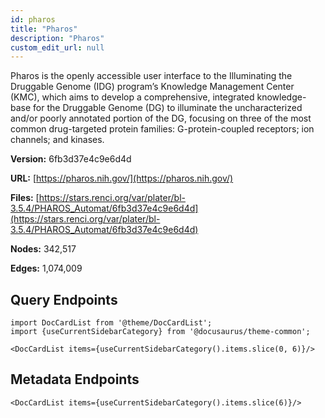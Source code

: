 ```yaml
---
id: pharos
title: "Pharos"
description: "Pharos"
custom_edit_url: null
---
```





Pharos is the openly accessible user interface to the Illuminating the Druggable Genome (IDG) program’s Knowledge Management Center (KMC), which aims to develop a comprehensive, integrated knowledge-base for the Druggable Genome (DG) to illuminate the uncharacterized and/or poorly annotated portion of the DG, focusing on three of the most common drug-targeted protein families: G-protein-coupled receptors; ion channels; and kinases.

**Version:** 6fb3d37e4c9e6d4d

**URL:** [https://pharos.nih.gov/](https://pharos.nih.gov/)

**Files:** [https://stars.renci.org/var/plater/bl-3.5.4/PHAROS_Automat/6fb3d37e4c9e6d4d](https://stars.renci.org/var/plater/bl-3.5.4/PHAROS_Automat/6fb3d37e4c9e6d4d)

**Nodes:** 342,517

**Edges:** 1,074,009





## Query Endpoints
```mdx-code-block
import DocCardList from '@theme/DocCardList';
import {useCurrentSidebarCategory} from '@docusaurus/theme-common';

<DocCardList items={useCurrentSidebarCategory().items.slice(0, 6)}/>
```

## Metadata Endpoints    
```mdx-code-block
<DocCardList items={useCurrentSidebarCategory().items.slice(6)}/>
```
      